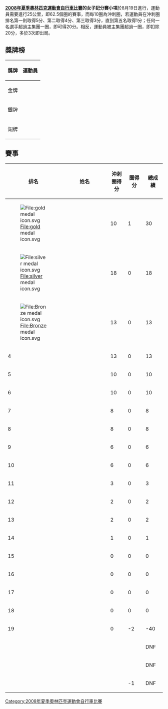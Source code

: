 {{2008年夏季奧林匹克運動會自行車比賽}}

'''[[2008年夏季奧林匹克運動會自行車比賽|2008年夏季奧林匹克運動會自行車比賽]]的女子記分賽小項'''於8月19日進行，運動員需要進行25公里，即62.5個圈的賽事，而每10圈為沖刺圈，若運動員在沖刺圈排名第一則取得5分、第二取得4分、第三取得3分，直到第五名取得1分；任何一名選手超過主集團一圈，即可得20分。相反，運動員被主集團超過一圈，即扣除20分，多於3次即出局。

== 獎牌榜 ==
{| class="wikitable"
|- bgcolor="#efefef"
!align=center| 獎牌
!align=center| 運動員
|-
| bgcolor="gold" | 金牌
| {{flagIOCathlete|[[玛丽亚娜·福斯|玛丽亚娜·福斯]]|NED|2008年夏季}}
|-
| bgcolor="silver" | 銀牌
| {{flagIOCathlete|[[约安卡·冈萨雷斯|约安卡·冈萨雷斯]]|CUB|2008年夏季}}
|-
| bgcolor="cc9966" | 銅牌
| {{flagIOCathlete|[[莱雷·奥拉贝里娅|莱雷·奥拉贝里娅]]|ESP|2008年夏季}}
|}

== 賽事 ==
{| class="wikitable" style="text-align:center;"
|-
! 排名
! style="width:17em" | 姓名
! style="width:4em" | 沖刺圈得分
! style="width:4em" | 圈得分
! style="width:4em" | 總成績
|-
| [[File:gold_medal_icon.svg|File:gold medal icon.svg]] ||align=left| {{flagIOCathlete|[[玛丽亚娜·福斯|玛丽亚娜·福斯]]|NED|2008年夏季}} || 10 || 1  || 30
|-
| [[File:silver_medal_icon.svg|File:silver medal icon.svg]] ||align=left| {{flagIOCathlete|[[约安卡·冈萨雷斯|约安卡·冈萨雷斯]]|CUB|2008年夏季}} || 18 || 0  || 18
|-
| [[File:Bronze_medal_icon.svg|File:Bronze medal icon.svg]] ||align=left| {{flagIOCathlete|[[莱雷·奥拉贝里娅|莱雷·奥拉贝里娅]]|ESP|2008年夏季}} || 13 || 0 || 13
|-
| 4 ||align=left| {{flagIOCathlete|[[玛丽亚·路易莎·卡列|玛丽亚·路易莎·卡列]]|COL|2008年夏季}} || 13 || 0 || 13
|-
| 5 ||align=left| {{flagIOCathlete|[[列西娅·卡利托夫斯卡|列西娅·卡利托夫斯卡]]|UKR|2008年夏季}} || 10 || 0  || 10
|-
| 6 ||align=left| {{flagIOCathlete|[[凯瑟琳·贝茨|凯瑟琳·贝茨]]|AUS|2008年夏季}} || 10 || 0 || 10
|-
| 7 ||align=left| {{flagIOCathlete|[[帕丝卡莱·热兰|帕丝卡莱·热兰]]|FRA|2008年夏季}} || 8 || 0 || 8
|-
| 8 ||align=left| {{flagIOCathlete|[[奥莉加·斯柳萨列娃|奥莉加·斯柳萨列娃]]|RUS|2008年夏季}} || 8 || 0 || 8
|-
| 9 ||align=left| {{flagIOCathlete|[[吉娜·格兰|吉娜·格兰]]|CAN|2008年夏季}} || 6 || 0  || 6
|-
| 10 ||align=left| {{flagIOCathlete|[[李燕|李燕]]|CHN|2008年夏季}} || 6 || 0 || 6
|-
| 11 ||align=left| {{flagIOCathlete|[[丽贝卡·罗梅罗|丽贝卡·罗梅罗]]|GBR|2008年夏季}} || 3 || 0  || 3
|-
| 12 ||align=left| {{flagIOCathlete|[[斯韦特兰娜·保柳凯特|斯韦特兰娜·保柳凯特]]|LTU|2008年夏季}} || 2 || 0 || 2
|-
| 13 ||align=left| {{flagIOCathlete|[[拉达·科兹利科娃|拉达·科兹利科娃]]|CZE|2008年夏季}} || 2 || 0 || 2
|-
| 14 ||align=left| {{flagIOCathlete|[[薇拉·卡拉拉|薇拉·卡拉拉]]|ITA|2008年夏季}} || 1 || 0  || 1
|-
| 15 ||align=left| {{flagIOCathlete|[[黄蕴瑶|黄蕴瑶]]|HKG|2008年夏季}} || 0 || 0 || 0
|-
| 16 ||align=left| {{flagIOCathlete|[[埃维林·加希亚|埃维林·加希亚]]|ESA|2008年夏季}} || 0 || 0 || 0
|-
| 17 ||align=left| {{flagIOCathlete|[[凯瑟琳·奇特利|凯瑟琳·奇特利]]|NZL|2008年夏季}} || 0 || 0 || 0
|-
| 18 ||align=left| {{flagIOCathlete|[[特里娜·施密特|特里娜·施密特]]|DEN|2008年夏季}} || 0 || 0 || 0
|-
| 19 ||align=left| {{flagIOCathlete|[[李敏慧|李敏慧]]|KOR|2008年夏季}} || 0 || -2 || -40
|-
| ||align=left| {{flagIOCathlete|[[莎拉·哈默|莎拉·哈默]]|USA|2008年夏季}} || ||  || DNF
|-
| ||align=left| {{flagIOCathlete|[[和田见里美|和田见里美]]|JPN|2008年夏季}} || ||  || DNF
|-
| ||align=left| {{flagIOCathlete|[[韦雷娜·约斯|韦雷娜·约斯]]|GER|2008年夏季}} || || -1 || DNF
|}

[[Category:2008年夏季奧林匹克運動會自行車比賽|Category:2008年夏季奧林匹克運動會自行車比賽]]